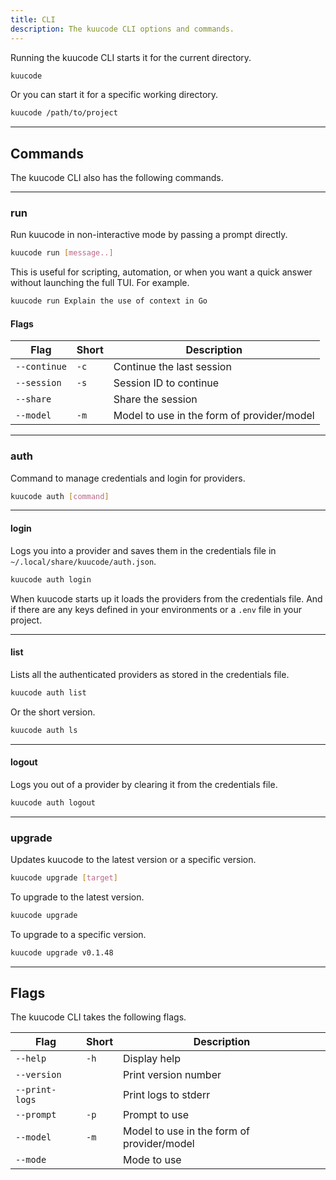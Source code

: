 ```yaml
---
title: CLI
description: The kuucode CLI options and commands.
---
```


Running the kuucode CLI starts it for the current directory.

```bash
kuucode
```

Or you can start it for a specific working directory.

```bash
kuucode /path/to/project
```

---

## Commands

The kuucode CLI also has the following commands.

---

### run

Run kuucode in non-interactive mode by passing a prompt directly.

```bash
kuucode run [message..]
```

This is useful for scripting, automation, or when you want a quick answer without launching the full TUI. For example.

```bash "kuucode run"
kuucode run Explain the use of context in Go
```

#### Flags

| Flag         | Short | Description                                |
| ------------ | ----- | ------------------------------------------ |
| `--continue` | `-c`  | Continue the last session                  |
| `--session`  | `-s`  | Session ID to continue                     |
| `--share`    |       | Share the session                          |
| `--model`    | `-m`  | Model to use in the form of provider/model |

---

### auth

Command to manage credentials and login for providers.

```bash
kuucode auth [command]
```

---

#### login

Logs you into a provider and saves them in the credentials file in `~/.local/share/kuucode/auth.json`.

```bash
kuucode auth login
```

When kuucode starts up it loads the providers from the credentials file. And if there are any keys defined in your environments or a `.env` file in your project.

---

#### list

Lists all the authenticated providers as stored in the credentials file.

```bash
kuucode auth list
```

Or the short version.

```bash
kuucode auth ls
```

---

#### logout

Logs you out of a provider by clearing it from the credentials file.

```bash
kuucode auth logout
```

---

### upgrade

Updates kuucode to the latest version or a specific version.

```bash
kuucode upgrade [target]
```

To upgrade to the latest version.

```bash
kuucode upgrade
```

To upgrade to a specific version.

```bash
kuucode upgrade v0.1.48
```

---

## Flags

The kuucode CLI takes the following flags.

| Flag           | Short | Description          |
| -------------- | ----- | -------------------- |
| `--help`       | `-h`  | Display help         |
| `--version`    |       | Print version number |
| `--print-logs` |       | Print logs to stderr |
| `--prompt`     | `-p`  | Prompt to use        |
| `--model`      | `-m`  | Model to use in the form of provider/model |
| `--mode`       |       | Mode to use          |
